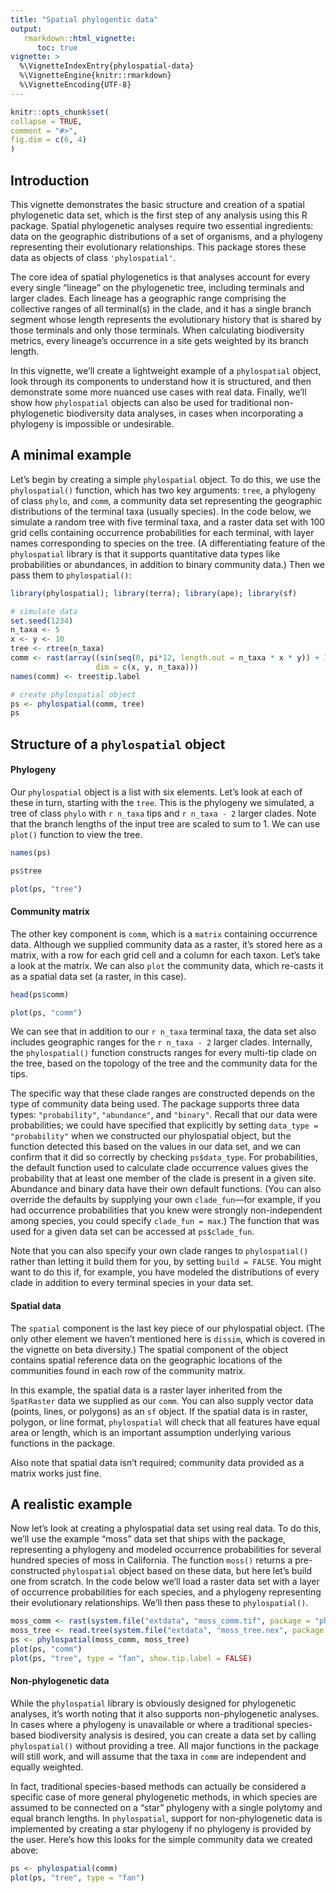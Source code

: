 ```yaml
---
title: "Spatial phylogentic data"
output: 
   rmarkdown::html_vignette:
      toc: true
vignette: >
  %\VignetteIndexEntry{phylospatial-data}
  %\VignetteEngine{knitr::rmarkdown}
  %\VignetteEncoding{UTF-8}
---
```

  
```r
knitr::opts_chunk$set(
collapse = TRUE,
comment = "#>",
fig.dim = c(6, 4)
)
```

## Introduction

This vignette demonstrates the basic structure and creation of a spatial phylogenetic data set, which is the first step of any analysis using this R package. Spatial phylogenetic analyses require two essential ingredients: data on the geographic distributions of a set of organisms, and a phylogeny representing their evolutionary relationships. This package stores these data as objects of class `'phylospatial'`.

The core idea of spatial phylogenetics is that analyses account for every every single "lineage" on the phylogenetic tree, including terminals and larger clades. Each lineage has a geographic range comprising the collective ranges of all terminal(s) in the clade, and it has a single branch segment whose length represents the evolutionary history that is shared by those terminals and only those terminals. When calculating biodiversity metrics, every lineage's occurrence in a site gets weighted by its branch length.

In this vignette, we'll create a lightweight example of a `phylospatial` object, look through its components to understand how it is structured, and then demonstrate some more nuanced use cases with real data. Finally, we'll show how `phylospatial` objects can also be used for traditional non-phylogenetic biodiversity data analyses, in cases when incorporating a phylogeny is impossible or undesirable.


## A minimal example

Let's begin by creating a simple `phylospatial` object. To do this, we use the `phylospatial()` function, which has two key arguments: `tree`, a phylogeny of class `phylo`, and `comm`, a community data set representing the geographic distributions of the terminal taxa (usually species). In the code below, we simulate a random tree with five terminal taxa, and a raster data set with 100 grid cells containing occurrence probabilities for each terminal, with layer names corresponding to species on the tree. (A differentiating feature of the `phylospatial` library is that it supports quantitative data types like probabilities or abundances, in addition to binary community data.) Then we pass them to `phylospatial()`:

```r
library(phylospatial); library(terra); library(ape); library(sf)

# simulate data
set.seed(1234)
n_taxa <- 5
x <- y <- 10
tree <- rtree(n_taxa)
comm <- rast(array((sin(seq(0, pi*12, length.out = n_taxa * x * y)) + 1)/2, 
                   dim = c(x, y, n_taxa)))
names(comm) <- tree$tip.label

# create phylospatial object
ps <- phylospatial(comm, tree)
ps
```


## Structure of a `phylospatial` object

#### Phylogeny

Our `phylospatial` object is a list with six elements. Let's look at each of these in turn, starting with the `tree`. This is the phylogeny we simulated, a tree of class `phylo` with `r n_taxa` tips and `r n_taxa - 2` larger clades. Note that the branch lengths of the input tree are scaled to sum to 1. We can use `plot()` function to view the tree.

```r
names(ps)

ps$tree

plot(ps, "tree")
```

#### Community matrix

The other key component is `comm`, which is a `matrix` containing occurrence data. Although we supplied community data as a raster, it's stored here as a matrix, with a row for each grid cell and a column for each taxon. Let's take a look at the matrix. We can also `plot` the community data, which re-casts it as a spatial data set (a raster, in this case).

```r
head(ps$comm)

plot(ps, "comm")
```

We can see that in addition to our `r n_taxa` terminal taxa, the data set also includes geographic ranges for the `r n_taxa - 2` larger clades. Internally, the `phylospatial()` function constructs ranges for every multi-tip clade on the tree, based on the topology of the tree and the community data for the tips. 

The specific way that these clade ranges are constructed depends on the type of community data being used. The package supports three data types: `"probability"`, `"abundance"`, and `"binary"`. Recall that our data were probabilities; we could have specified that explicitly by setting `data_type = "probability"` when we constructed our phylospatial object, but the function detected this based on the values in our data set, and we can confirm that it did so correctly by checking `ps$data_type`. For probabilities, the default function used to calculate clade occurrence values gives the probability that at least one member of the clade is present in a given site. Abundance and binary data have their own default functions. (You can also override the defaults by supplying your own `clade_fun`---for example, if you had occurrence probabilities that you knew were strongly non-independent among species, you could specify `clade_fun = max`.) The function that was used for a given data set can be accessed at `ps$clade_fun`.

Note that you can also specify your own clade ranges to `phylospatial()` rather than letting it build them for you, by setting `build = FALSE`. You might want to do this if, for example, you have modeled the distributions of every clade in addition to every terminal species in your data set.


#### Spatial data

The `spatial` component is the last key piece of our phylospatial object. (The only other element we haven't mentioned here is `dissim`, which is covered in the vignette on beta diversity.) The spatial component of the object contains spatial reference data on the geographic locations of the communities found in each row of the community matrix.

In this example, the spatial data is a raster layer inherited from the `SpatRaster` data we supplied as our `comm`. You can also supply vector data (points, lines, or polygons) as an `sf` object. If the spatial data is in raster, polygon, or line format, `phylospatial` will check that all features have equal area or length, which is an important assumption underlying various functions in the package.

Also note that spatial data isn't required; community data provided as a matrix works just fine.


## A realistic example

Now let's look at creating a phylospatial data set using real data. To do this, we'll use the example "moss" data set that ships with the package, representing a phylogeny and modeled occurrence probabilities for several hundred species of moss in California. The function `moss()` returns a pre-constructed `phylospatial` object based on these data, but here let's build one from scratch. In the code below we'll load a raster data set with a layer of occurrence probabilities for each species, and a phylogeny representing their evolutionary relationships. We'll then pass these to `phylospatial()`.

```r
moss_comm <- rast(system.file("extdata", "moss_comm.tif", package = "phylospatial"))
moss_tree <- read.tree(system.file("extdata", "moss_tree.nex", package = "phylospatial"))
ps <- phylospatial(moss_comm, moss_tree)
plot(ps, "comm")
plot(ps, "tree", type = "fan", show.tip.label = FALSE)
```


#### Non-phylogenetic data

While the `phylospatial` library is obviously designed for phylogenetic analyses, it's worth noting that it also supports non-phylogenetic analyses. In cases where a phylogeny is unavailable or where a traditional species-based biodiversity analysis is desired, you can create a data set by calling `phylospatial()` without providing a tree. All major functions in the package will still work, and will assume that the taxa in `comm` are independent and equally weighted.

In fact, traditional species-based methods can actually be considered a specific case of more general phylogenetic methods, in which species are assumed to be connected on a "star" phylogeny with a single polytomy and equal branch lengths. In `phylospatial`, support for non-phylogenetic data is implemented by creating a star phylogeny if no phylogeny is provided by the user. Here's how this looks for the simple community data we created above:

```r
ps <- phylospatial(comm)
plot(ps, "tree", type = "fan")
```


